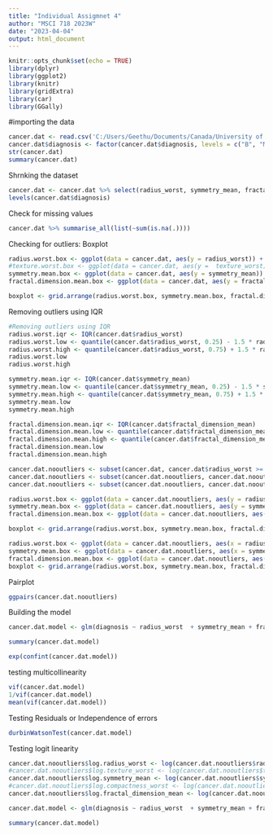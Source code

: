 ---
title: "Individual Assigmnet 4"
author: "MSCI 718 2023W"
date: "2023-04-04"
output: html_document
---

```{r setup, include=FALSE}
knitr::opts_chunk$set(echo = TRUE)
library(dplyr)
library(ggplot2)
library(knitr)
library(gridExtra)
library(car)
library(GGally)
```

#importing the data
```{r}
cancer.dat <- read.csv('C:/Users/Geethu/Documents/Canada/University of Waterloo/Winter 2023/MSCI 718/Assignments/Assignment 4/Breast Cancer Dataset/data.csv')
cancer.dat$diagnosis <- factor(cancer.dat$diagnosis, levels = c("B", "M"))
str(cancer.dat)
summary(cancer.dat)
```

Shrnking the dataset
```{r}
cancer.dat <- cancer.dat %>% select(radius_worst, symmetry_mean, fractal_dimension_mean, diagnosis)
levels(cancer.dat$diagnosis)
```

Check for missing values
```{r}
cancer.dat %>% summarise_all(list(~sum(is.na(.))))
```

Checking for outliers: Boxplot
```{r}
radius.worst.box <- ggplot(data = cancer.dat, aes(y = radius_worst)) + geom_boxplot() + labs(title = "Radius Worst")
#texture.worst.box <- ggplot(data = cancer.dat, aes(y =  texture_worst)) + geom_boxplot() + labs(title = "Texture Worst")
symmetry.mean.box <- ggplot(data = cancer.dat, aes(y = symmetry_mean)) + geom_boxplot() + labs(title = "Symmetry Mean")
fractal.dimension.mean.box <- ggplot(data = cancer.dat, aes(y = fractal_dimension_mean )) + geom_boxplot() + labs(title = "Fractal Dimension Mean")

boxplot <- grid.arrange(radius.worst.box, symmetry.mean.box, fractal.dimension.mean.box, ncol=3)
```

Removing outliers using IQR
```{r}
#Removing outliers using IQR
radius.worst.iqr <- IQR(cancer.dat$radius_worst)
radius.worst.low <- quantile(cancer.dat$radius_worst, 0.25) - 1.5 * radius.worst.iqr
radius.worst.high <- quantile(cancer.dat$radius_worst, 0.75) + 1.5 * radius.worst.iqr
radius.worst.low
radius.worst.high

symmetry.mean.iqr <- IQR(cancer.dat$symmetry_mean)
symmetry.mean.low <- quantile(cancer.dat$symmetry_mean, 0.25) - 1.5 * symmetry.mean.iqr
symmetry.mean.high <- quantile(cancer.dat$symmetry_mean, 0.75) + 1.5 * symmetry.mean.iqr
symmetry.mean.low
symmetry.mean.high

fractal.dimension.mean.iqr <- IQR(cancer.dat$fractal_dimension_mean)
fractal.dimension.mean.low <- quantile(cancer.dat$fractal_dimension_mean, 0.25) - 1.5 * fractal.dimension.mean.iqr
fractal.dimension.mean.high <- quantile(cancer.dat$fractal_dimension_mean, 0.75) + 1.5 * fractal.dimension.mean.iqr
fractal.dimension.mean.low
fractal.dimension.mean.high
```
```{r}
cancer.dat.nooutliers <- subset(cancer.dat, cancer.dat$radius_worst >= radius.worst.low  & cancer.dat$radius_worst <= radius.worst.high)
cancer.dat.nooutliers <- subset(cancer.dat.nooutliers, cancer.dat.nooutliers$symmetry_mean >= symmetry.mean.low  & cancer.dat.nooutliers$symmetry_mean <= symmetry.mean.high)
cancer.dat.nooutliers <- subset(cancer.dat.nooutliers, cancer.dat.nooutliers$fractal_dimension_mean >= fractal.dimension.mean.low  & cancer.dat.nooutliers$fractal_dimension_mean <= fractal.dimension.mean.high)
```

```{r}
radius.worst.box <- ggplot(data = cancer.dat.nooutliers, aes(y = radius_worst)) + geom_boxplot() + labs(title = "Radius Worst")
symmetry.mean.box <- ggplot(data = cancer.dat.nooutliers, aes(y = symmetry_mean)) + geom_boxplot() + labs(title = "Symmetry Mean")
fractal.dimension.mean.box <- ggplot(data = cancer.dat.nooutliers, aes(y = fractal_dimension_mean)) + geom_boxplot() + labs(title = "Fractal Dimension Mean")

boxplot <- grid.arrange(radius.worst.box, symmetry.mean.box, fractal.dimension.mean.box, ncol=3)
```

```{r}
radius.worst.box <- ggplot(data = cancer.dat.nooutliers, aes(x = radius_worst, y = diagnosis)) + geom_boxplot() + labs(title = "Radius worst vs diagnosis")
symmetry.mean.box <- ggplot(data = cancer.dat.nooutliers, aes(x = symmetry_mean, y = diagnosis)) + geom_boxplot() + labs(title = "Symmetry mean vs diagnosis")
fractal.dimension.mean.box <- ggplot(data = cancer.dat.nooutliers, aes(x = fractal_dimension_mean, y = diagnosis)) + geom_boxplot() + labs(title = "Fractal Dimension Mean vs diagnosis")
boxplot <- grid.arrange(radius.worst.box, symmetry.mean.box, fractal.dimension.mean.box, ncol=3)
```

Pairplot
```{r}
ggpairs(cancer.dat.nooutliers)
```



Building the model
```{r}
cancer.dat.model <- glm(diagnosis ~ radius_worst  + symmetry_mean + fractal_dimension_mean, data=cancer.dat.nooutliers, family=binomial())

summary(cancer.dat.model)
```

```{r}
exp(confint(cancer.dat.model))
```

testing multicollinearity
```{r}
vif(cancer.dat.model)
1/vif(cancer.dat.model)
mean(vif(cancer.dat.model))
```

Testing Residuals or Independence of errors
```{r}
durbinWatsonTest(cancer.dat.model)
```

Testing logit linearity
```{r}
cancer.dat.nooutliers$log.radius_worst <- log(cancer.dat.nooutliers$radius_worst)*cancer.dat.nooutliers$radius_worst
#cancer.dat.nooutliers$log.texture_worst <- log(cancer.dat.nooutliers$texture_worst)*cancer.dat.nooutliers$texture_worst
cancer.dat.nooutliers$log.symmetry_mean <- log(cancer.dat.nooutliers$symmetry_mean)*cancer.dat.nooutliers$symmetry_mean
#cancer.dat.nooutliers$log.compactness_worst <- log(cancer.dat.nooutliers$compactness_worst)*cancer.dat.nooutliers$compactness_worst
cancer.dat.nooutliers$log.fractal_dimension_mean <- log(cancer.dat.nooutliers$fractal_dimension_mean)*cancer.dat.nooutliers$fractal_dimension_mean

cancer.dat.model <- glm(diagnosis ~ radius_worst  + symmetry_mean + fractal_dimension_mean + log.radius_worst  + log.symmetry_mean + log.fractal_dimension_mean, data=cancer.dat.nooutliers, family=binomial())

summary(cancer.dat.model)
```